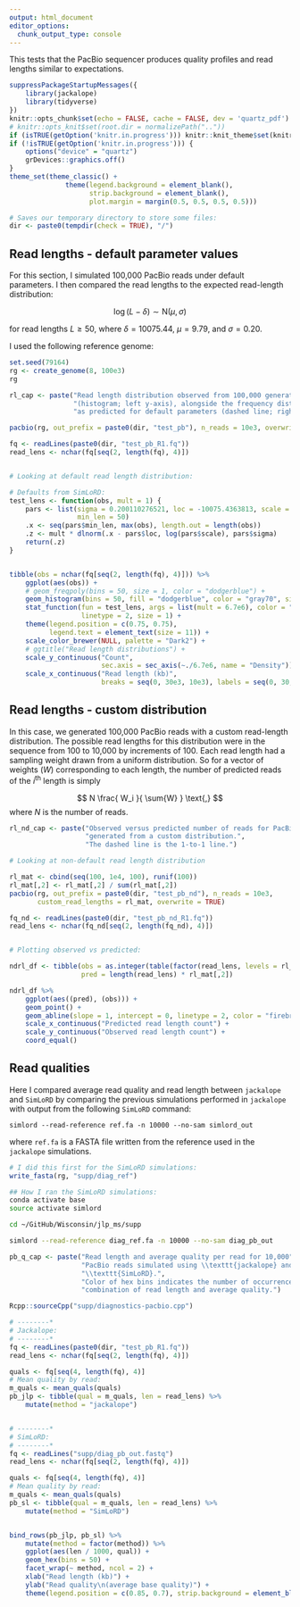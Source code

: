```yaml
---
output: html_document
editor_options: 
  chunk_output_type: console
---
```



This tests that the PacBio sequencer produces quality profiles and read lengths similar
to expectations.



```r
suppressPackageStartupMessages({
    library(jackalope)
    library(tidyverse)
})
knitr::opts_chunk$set(echo = FALSE, cache = FALSE, dev = 'quartz_pdf')
# knitr::opts_knit$set(root.dir = normalizePath(".."))
if (isTRUE(getOption('knitr.in.progress'))) knitr::knit_theme$set(knitr::knit_theme$get("acid"))
if (!isTRUE(getOption('knitr.in.progress'))) {
    options("device" = "quartz")
    grDevices::graphics.off()
}
theme_set(theme_classic() + 
              theme(legend.background = element_blank(),
                    strip.background = element_blank(),
                    plot.margin = margin(0.5, 0.5, 0.5, 0.5)))

# Saves our temporary directory to store some files:
dir <- paste0(tempdir(check = TRUE), "/")

```




## Read lengths - default parameter values

For this section, I simulated 100,000 PacBio reads under default parameters.
I then compared the read lengths to the expected read-length distribution:

$$
\log(L - \delta) \sim \text{N}(\mu, \sigma)
$$

for read lengths $L \ge 50$, where $\delta = 10075.44$, $\mu = 9.79$,
and $\sigma = 0.20$.

I used the following reference genome:

```r
set.seed(79164)
rg <- create_genome(8, 100e3)
rg
```


```r
rl_cap <- paste("Read length distribution observed from 100,000 generated reads",
                "(histogram; left y-axis), alongside the frequency distribution",
                "as predicted for default parameters (dashed line; right y-axis).")
```


```r
pacbio(rg, out_prefix = paste0(dir, "test_pb"), n_reads = 10e3, overwrite = TRUE)

fq <- readLines(paste0(dir, "test_pb_R1.fq"))
read_lens <- nchar(fq[seq(2, length(fq), 4)])


# Looking at default read length distribution:

# Defaults from SimLoRD:
test_lens <- function(obs, mult = 1) {
    pars <- list(sigma = 0.200110276521, loc = -10075.4363813, scale = 17922.611306,
                 min_len = 50)
    .x <- seq(pars$min_len, max(obs), length.out = length(obs))
    .z <- mult * dlnorm(.x - pars$loc, log(pars$scale), pars$sigma)
    return(.z)
}


tibble(obs = nchar(fq[seq(2, length(fq), 4)])) %>%
    ggplot(aes(obs)) +
    # geom_freqpoly(bins = 50, size = 1, color = "dodgerblue") +
    geom_histogram(bins = 50, fill = "dodgerblue", color = "gray70", size = 0.1) +
    stat_function(fun = test_lens, args = list(mult = 6.7e6), color = "black",
                  linetype = 2, size = 1) +
    theme(legend.position = c(0.75, 0.75),
          legend.text = element_text(size = 11)) +
    scale_color_brewer(NULL, palette = "Dark2") +
    # ggtitle("Read length distributions") +
    scale_y_continuous("Count",
                       sec.axis = sec_axis(~./6.7e6, name = "Density")) +
    scale_x_continuous("Read length (kb)",
                       breaks = seq(0, 30e3, 10e3), labels = seq(0, 30, 10))
```




## Read lengths - custom distribution

In this case, we generated 100,000 PacBio reads with a custom read-length distribution.
The possible read lengths for this distribution were in the sequence from 100 to 10,000
by increments of 100.
Each read length had a sampling weight drawn from a uniform distribution.
So for a vector of weights ($W$) corresponding to each length, the number of predicted
reads of the $i^{\text{th}}$ length is simply

$$
N \frac{ W_i }{ \sum{W} }
\text{,}
$$
where $N$ is the number of reads.


```r
rl_nd_cap <- paste("Observed versus predicted number of reads for PacBio reads",
                   "generated from a custom distribution.",
                   "The dashed line is the 1-to-1 line.")
```


```r

# Looking at non-default read length distribution

rl_mat <- cbind(seq(100, 1e4, 100), runif(100))
rl_mat[,2] <- rl_mat[,2] / sum(rl_mat[,2])
pacbio(rg, out_prefix = paste0(dir, "test_pb_nd"), n_reads = 10e3,
       custom_read_lengths = rl_mat, overwrite = TRUE)

fq_nd <- readLines(paste0(dir, "test_pb_nd_R1.fq"))
read_lens <- nchar(fq_nd[seq(2, length(fq_nd), 4)])


# Plotting observed vs predicted:

ndrl_df <- tibble(obs = as.integer(table(factor(read_lens, levels = rl_mat[,1]))),
                  pred = length(read_lens) * rl_mat[,2])

ndrl_df %>%
    ggplot(aes((pred), (obs))) +
    geom_point() +
    geom_abline(slope = 1, intercept = 0, linetype = 2, color = "firebrick2") +
    scale_x_continuous("Predicted read length count") +
    scale_y_continuous("Observed read length count") +
    coord_equal()

```





## Read qualities

Here I compared average read quality and read length between `jackalope` and `SimLoRD`
by comparing the previous simulations performed in `jackalope` with
output from the following `SimLoRD` command:

```
simlord --read-reference ref.fa -n 10000 --no-sam simlord_out
```

where `ref.fa` is a FASTA file written from the reference used in the `jackalope`
simulations.


```r
# I did this first for the SimLoRD simulations:
write_fasta(rg, "supp/diag_ref")
```
```bash
## How I ran the SimLoRD simulations:
conda activate base
source activate simlord

cd ~/GitHub/Wisconsin/jlp_ms/supp

simlord --read-reference diag_ref.fa -n 10000 --no-sam diag_pb_out
```


```r
pb_q_cap <- paste("Read length and average quality per read for 10,000",
                  "PacBio reads simulated using \\texttt{jackalope} and",
                  "\\texttt{SimLoRD}.",
                  "Color of hex bins indicates the number of occurrences of that",
                  "combination of read length and average quality.")
```


```r
Rcpp::sourceCpp("supp/diagnostics-pacbio.cpp")

# --------*
# Jackalope:
# --------*
fq <- readLines(paste0(dir, "test_pb_R1.fq"))
read_lens <- nchar(fq[seq(2, length(fq), 4)])

quals <- fq[seq(4, length(fq), 4)]
# Mean quality by read:
m_quals <- mean_quals(quals)
pb_jlp <- tibble(qual = m_quals, len = read_lens) %>% 
    mutate(method = "jackalope")


# --------*
# SimLoRD:
# --------*
fq <- readLines("supp/diag_pb_out.fastq")
read_lens <- nchar(fq[seq(2, length(fq), 4)])

quals <- fq[seq(4, length(fq), 4)]
# Mean quality by read:
m_quals <- mean_quals(quals)
pb_sl <- tibble(qual = m_quals, len = read_lens) %>% 
    mutate(method = "SimLoRD")


bind_rows(pb_jlp, pb_sl) %>% 
    mutate(method = factor(method)) %>%
    ggplot(aes(len / 1000, qual)) +
    geom_hex(bins = 50) +
    facet_wrap(~ method, ncol = 2) +
    xlab("Read length (kb)") +
    ylab("Read quality\n(average base quality)") +
    theme(legend.position = c(0.85, 0.7), strip.background = element_blank())

```
